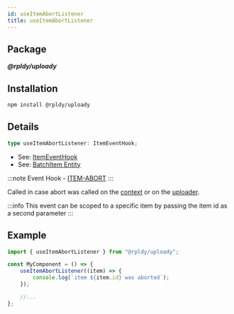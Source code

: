 ```yaml
---
id: useItemAbortListener
title: useItemAbortListener
---
```


## Package

**_@rpldy/uploady_**

## Installation

```bash npm2yarn
npm install @rpldy/uploady
```

## Details

```typescript
type useItemAbortListener: ItemEventHook;
```

- See: [ItemEventHook](../types#itemeventhook)
- See: [BatchItem Entity](../entities#batchitem)

:::note
Event Hook - [ITEM-ABORT](../events#itemAbort)
:::

Called in case abort was called on the [context](../context#abort)
or on the [uploader](../uploader#abort).

:::info
This event can be scoped to a specific item by passing the item id as a second parameter
:::

## Example

```javascript
import { useItemAbortListener } from "@rpldy/uploady";

const MyComponent = () => {
    useItemAbortListener((item) => {
        console.log(`item ${item.id} was aborted`);
    });

    //...
};
```
